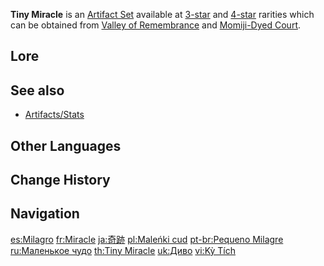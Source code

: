 {{Artifact Set Infobox
|id        = 202
|flower    = Tiny Miracle's Flower
|plume     = Tiny Miracle's Feather
|sands     = Tiny Miracle's Hourglass
|goblet    = Tiny Miracle's Goblet
|circlet   = Tiny Miracle's Earrings
|2pcBonus  = All [[Elemental RES]] increased by 20%.
|4pcBonus  = Incoming {{Color|Black|Elemental DMG}} increases corresponding [[Elemental RES]] by 30% for 10s. Can only occur once every 10s.
|source3.1 = [[Valley of Remembrance]]
|source4.1 = [[Valley of Remembrance]]
|eff_att1  = Elemental RES Increase
|eff_att2  = Pyro RES Increase
|eff_att3  = Cryo RES Increase
|eff_att4  = Dendro RES Increase
|eff_att5  = Geo RES Increase
|eff_att6  = Anemo RES Increase
|eff_att7  = Hydro RES Increase
|eff_att8  = Electro RES Increase
|source3.2 = [[Momiji-Dyed Court]]
|source4.2 = [[Momiji-Dyed Court]]
}}
'''Tiny Miracle''' is an [[Artifact Set]] available at [[:Category:3-Star Artifacts|3-star]] and [[:Category:4-Star Artifacts|4-star]] rarities which can be obtained from [[Valley of Remembrance]] and [[Momiji-Dyed Court]].

==Lore==
{{ArtifactLore}}

==See also==
*[[Artifacts/Stats]]

==Other Languages==
{{Other Languages
|en      = Tiny Miracle
|zhs     = 奇迹
|zhs_rm  = Qíjì
|zht     = 奇蹟
|zht_rm  = Qíjī
|zh_tl   = Miracle
|ja      = 奇跡
|ja_rm   = Kiseki
|ja_tl   = Miracle
|ko      = 기적
|ko_rm   = Gijeok
|ko_tl   = Miracle
|es      = Milagro
|es_tl   = Miracle
|fr      = Miracle
|fr_tl   = Miracle
|ru      = Маленькое чудо
|ru_tl   = Small Miracle
|th      = Tiny Miracle
|vi      = Kỳ Tích
|vi_tl   = Miracle
|de      = Wunder
|de_tl   = Miracle
|id      = Tiny Miracle
|pt      = Pequeno Milagre
|pt_tl   = Small Miracle
|tr      = Küçük Mucize
|tr_tl   = Small Miracle
|it      = Miracolo
|it_tl   = Miracle
}}

==Change History==
{{Change History|1.0}}

==Navigation==
{{Artifact Navbox}}

[[es:Milagro]]
[[fr:Miracle]]
[[ja:奇跡]]
[[pl:Maleńki cud]]
[[pt-br:Pequeno Milagre]]
[[ru:Маленькое чудо]]
[[th:Tiny Miracle]]
[[uk:Диво]]
[[vi:Kỳ Tích]]